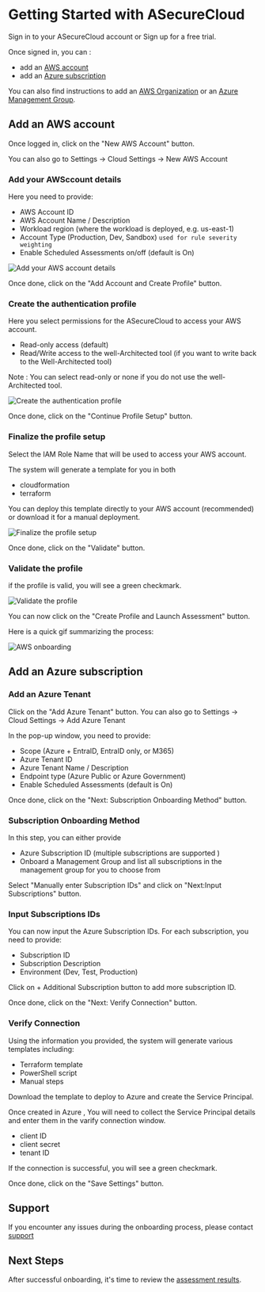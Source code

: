 # Getting Started with ASecureCloud

Sign in to your ASecureCloud account or Sign up for a free trial.

Once signed in, you can :

- add an [AWS account](#add-an-aws-account)
- add an [Azure subscription](#add-an-azure-subscription)

You can also find instructions to add an [AWS Organization](gettingStarted/awsOrganizations) or an [Azure Management Group](gettingStarted/azureManagementGroups).

## Add an AWS account

Once logged in, click on the "New AWS Account" button.

You can also go to Settings -> Cloud Settings -> New AWS Account

### Add your AWSccount details

Here you need to provide:

- AWS Account ID
- AWS Account Name / Description
- Workload region (where the workload is deployed, e.g. us-east-1)
- Account Type (Production, Dev, Sandbox) `used for rule severity weighting`
- Enable Scheduled Assessments on/off (default is On)

![Add your AWS account details](/images/AWS-account-details.png)

Once done, click on the "Add Account and Create Profile" button.

### Create the authentication profile

Here you select permissions for the ASecureCloud to access your AWS account.

- Read-only access (default)
- Read/Write access to the well-Architected tool (if you want to write back to the Well-Architected tool)

Note : You can select read-only or none if you do not use the well-Architected tool.

![Create the authentication profile](/images/AWS-create-auth.png)

Once done, click on the "Continue Profile Setup" button.

### Finalize the profile setup

Select the IAM Role Name that will be used to access your AWS account.

The system will generate a template for you in both

- cloudformation
- terraform

You can deploy this template directly to your AWS account (recommended) or download it for a manual deployment.

![Finalize the profile setup](/images/AWS-deploy.png)

Once done, click on the "Validate" button.

### Validate the profile

if the profile is valid, you will see a green checkmark.

![Validate the profile](/images/AWS-validate.png)

You can now click on the "Create Profile and Launch Assessment" button.

Here is a quick gif summarizing the process:

![AWS onboarding](/images/AWS-Onboarding.gif)

## Add an Azure subscription

### Add an Azure Tenant

Click on the "Add Azure Tenant" button. You can also go to Settings -> Cloud Settings -> Add Azure Tenant

In the pop-up window, you need to provide:

- Scope (Azure + EntraID, EntraID only, or M365)
- Azure Tenant ID
- Azure Tenant Name / Description
- Endpoint type (Azure Public or Azure Government)
- Enable Scheduled Assessments (default is On)

Once done, click on the "Next: Subscription Onboarding Method" button.

### Subscription Onboarding Method

In this step, you can either provide

- Azure Subscription ID (multiple subscriptions are supported )
- Onboard a Management Group and list all subscriptions in the management group for you to choose from

Select "Manually enter Subscription IDs" and click on "Next:Input Subscriptions" button.

### Input Subscriptions IDs

You can now input the Azure Subscription IDs. For each subscription, you need to provide:

- Subscription ID
- Subscription Description
- Environment (Dev, Test, Production)

Click on + Additional Subscription button to add more subscription ID.

Once done, click on the "Next: Verify Connection" button.

### Verify Connection

Using the information you provided, the system will generate various templates including:

- Terraform template
- PowerShell script
- Manual steps

Download the template to deploy to Azure and create the Service Principal.

Once created in Azure , You will need to collect the Service Principal details and enter them in the varify connection window.

- client ID
- client secret
- tenant ID

If the connection is successful, you will see a green checkmark.

Once done, click on the "Save Settings" button.

## Support

If you encounter any issues during the onboarding process, please contact [support](mailto:support@asecurecloud.com)

## Next Steps

After successful onboarding, it's time to review the [assessment results](/cloudassessment).
